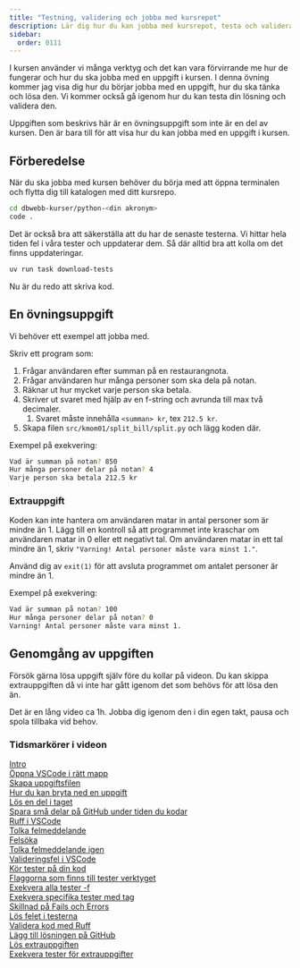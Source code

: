 ```yaml
---
title: "Testning, validering och jobba med kursrepot"
description: Lär dig hur du kan jobba med kursrepot, testa och validera din kod.
sidebar:
  order: 0111
---
```




I kursen använder vi många verktyg och det kan vara förvirrande me hur de fungerar och hur du ska jobba med en uppgift i kursen. I denna övning kommer jag visa dig hur du börjar jobba med en uppgift, hur du ska tänka och lösa den. Vi kommer också gå igenom hur du kan testa din lösning och validera den.

Uppgiften som beskrivs här är en övningsuppgift som inte är en del av kursen. Den är bara till för att visa hur du kan jobba med en uppgift i kursen.

## Förberedelse

När du ska jobba med kursen behöver du börja med att öppna terminalen och flytta dig till katalogen med ditt kursrepo.

```bash
cd dbwebb-kurser/python-<din akronym>
code .
```

Det är också bra att säkerställa att du har de senaste testerna. Vi hittar hela tiden fel i våra tester och uppdaterar dem. Så där alltid bra att kolla om det finns uppdateringar.

```bash
uv run task download-tests
```

Nu är du redo att skriva kod.


## En övningsuppgift

Vi behöver ett exempel att jobba med. 

Skriv ett program som:

1. Frågar användaren efter summan på en restaurangnota.
1. Frågar användaren hur många personer som ska dela på notan.
1. Räknar ut hur mycket varje person ska betala.
1. Skriver ut svaret med hjälp av en f-string och avrunda till max två decimaler.
    1. Svaret måste innehålla `<summan> kr`, tex `212.5 kr`.
1. Skapa filen `src/kmom01/split_bill/split.py` och lägg koden där.

Exempel på exekvering:

```bash
Vad är summan på notan? 850
Hur många personer delar på notan? 4
Varje person ska betala 212.5 kr
```

### Extrauppgift

Koden kan inte hantera om användaren matar in antal personer som är mindre än 1. Lägg till en kontroll så att programmet inte kraschar om användaren matar in 0 eller ett negativt tal. Om användaren matar in ett tal mindre än 1, skriv `"Varning! Antal personer måste vara minst 1."`.

Använd dig av `exit(1)` för att avsluta programmet om antalet personer är mindre än 1.

Exempel på exekvering:

```bash
Vad är summan på notan? 100
Hur många personer delar på notan? 0
Varning! Antal personer måste vara minst 1.
```


## Genomgång av uppgiften

Försök gärna lösa uppgift själv före du kollar på videon. Du kan skippa extrauppgiften då vi inte har gått igenom det som behövs för att lösa den än.

Det är en lång video ca 1h. Jobba dig igenom den i din egen takt, pausa och spola tillbaka vid behov.

<YouTube
    id="yVhPCid0wRs" 
/>
### Tidsmarkörer i videon

[Intro](https://www.youtube.com/watch?v=yVhPCid0wRs)  
[Öppna VSCode i rätt mapp](https://www.youtube.com/watch?v=yVhPCid0wRs&t=148s)  
[Skapa uppgiftsfilen](https://www.youtube.com/watch?v=yVhPCid0wRs&t=195s)  
[Hur du kan bryta ned en uppgift](https://www.youtube.com/watch?v=yVhPCid0wRs&t=213s)  
[Lös en del i taget](https://www.youtube.com/watch?v=yVhPCid0wRs&t=645s)  
[Spara små delar på GitHub under tiden du kodar](https://www.youtube.com/watch?v=yVhPCid0wRs&t=867s)  
[Ruff i VSCode](https://www.youtube.com/watch?v=yVhPCid0wRs&t=1088s)  
[Tolka felmeddelande](https://www.youtube.com/watch?v=yVhPCid0wRs&t=1145s)  
[Felsöka](https://www.youtube.com/watch?v=yVhPCid0wRs&t=1217s)  
[Tolka felmeddelande igen](https://www.youtube.com/watch?v=yVhPCid0wRs&t=1650s)  
[Valideringsfel i VSCode](https://www.youtube.com/watch?v=yVhPCid0wRs&t=1750s)  
[Kör tester på din kod](https://www.youtube.com/watch?v=yVhPCid0wRs&t=1892s)  
[Flaggorna som finns till tester verktyget](https://www.youtube.com/watch?v=yVhPCid0wRs&t=2455s)  
[Exekvera alla tester -f](https://www.youtube.com/watch?v=yVhPCid0wRs&t=2510s)  
[Exekvera specifika tester med tag](https://www.youtube.com/watch?v=yVhPCid0wRs&t=2583s)  
[Skillnad på Fails och Errors](https://www.youtube.com/watch?v=yVhPCid0wRs&t=2885s)  
[Lös felet i testerna](https://www.youtube.com/watch?v=yVhPCid0wRs&t=3070s)  
[Validera kod med Ruff](https://www.youtube.com/watch?v=yVhPCid0wRs&t=3291s)  
[Lägg till lösningen på GitHub](https://www.youtube.com/watch?v=yVhPCid0wRs&t=3500s)  
[Lös extrauppgiften](https://www.youtube.com/watch?v=yVhPCid0wRs&t=3575s)  
[Exekvera tester för extrauppgifter](https://www.youtube.com/watch?v=yVhPCid0wRs&t=3770s)
